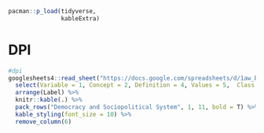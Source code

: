 ```r
pacman::p_load(tidyverse,
               kableExtra)
```

# DPI
```r
#dpi
googlesheets4::read_sheet("https://docs.google.com/spreadsheets/d/1aw_byhiC4b_0XPcTDtsCpCeJHabK38i4pCmkHshYMB8/edit#gid=0", range = c("B310:N320"), col_names = F) %>%
  select(Variable = 1, Concept = 2, Definition = 4, Values = 5,  Class = 6, Label = 13) %>% 
  arrange(Label) %>%
  knitr::kable(.) %>% 
  pack_rows("Democracy and Sociopolitical System", 1, 11, bold = T) %>%
  kable_styling(font_size = 10) %>% 
  remove_column(6)

```

